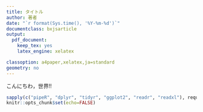 ```yaml
---
title: タイトル
author: 著者
date: "`r format(Sys.time(), '%Y-%m-%d')`"
documentclass: bxjsarticle
output: 
  pdf_document:
    keep_tex: yes
    latex_engine: xelatex

classoption: a4paper,xelatex,ja=standard
geometry: no
---
```


こんにちわ，世界!!

```r
sapply(c("pipeR", "dplyr", "tidyr", "ggplot2", "readr", "readxl"), require, character.only=TRUE)
knitr::opts_chunk$set(echo=FALSE)
```
